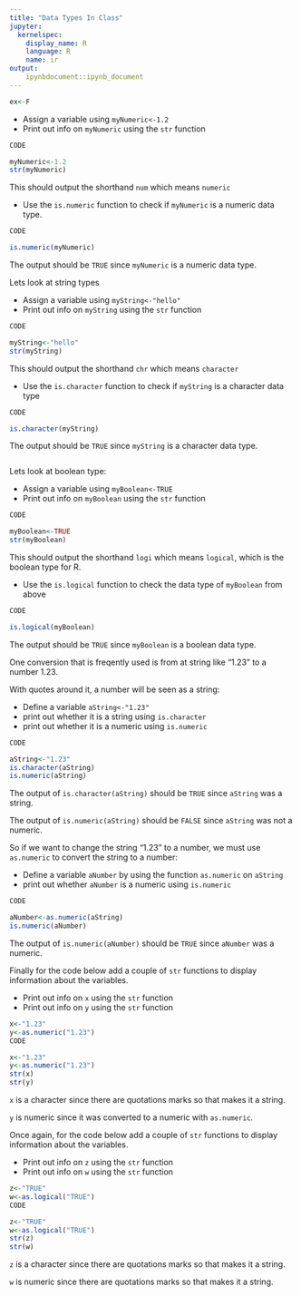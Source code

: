 ```yaml
---
title: "Data Types In Class"
jupyter:
  kernelspec:
    display_name: R
    language: R
    name: ir
output:
    ipynbdocument::ipynb_document
---
```


```r
ex<-F
```
- Assign a variable using `myNumeric<-1.2`
- Print out info on `myNumeric` using the `str` function

```r
CODE
```
```r
myNumeric<-1.2
str(myNumeric)
```

This should output the shorthand `num` which means `numeric`

- Use the `is.numeric` function to check if `myNumeric` is a numeric data type.

```r
CODE
```
```r
is.numeric(myNumeric)
```

The output should be `TRUE` since `myNumeric` is a numeric data type.

Lets look at string types

- Assign a variable using `myString<-"hello"`
- Print out info on `myString` using the `str` function

```r
CODE
```
```r
myString<-"hello"
str(myString)
```
This should output the shorthand `chr` which means `character`

- Use the `is.character` function to check if `myString` is a character data type 

```r
CODE
```
```r
is.character(myString)
```
The output should be `TRUE` since `myString` is a character data type.

```r
```
Lets look at boolean type:

- Assign a variable using `myBoolean<-TRUE`
- Print out info on `myBoolean` using the `str` function

```r
CODE
```
```r
myBoolean<-TRUE
str(myBoolean)
```

This should output the shorthand `logi` which means `logical`, which is the boolean type for R.

- Use the `is.logical` function to check the data type of `myBoolean` from above 

```r
CODE
```
```r
is.logical(myBoolean)
```
The output should be `TRUE` since `myBoolean` is a boolean data type.

One conversion that is freqently used is from at string like "1.23" to a number 1.23.

With quotes around it, a number will be seen as a string:


- Define a variable `aString<-"1.23"`
- print out whether it is a string using `is.character` 
- print out whether it is a numeric using `is.numeric` 

```r
CODE
```
```r
aString<-"1.23"
is.character(aString)
is.numeric(aString)
```

The output of `is.character(aString)` should be `TRUE` since `aString` was a string.

The output of `is.numeric(aString)` should be `FALSE` since `aString` was not a numeric.

So if we want to change the string "1.23" to a number, we must use `as.numeric` to convert the string to a number:

- Define a variable `aNumber` by using the function `as.numeric` on `aString`
- print out whether `aNumber` is a numeric using `is.numeric` 

```r
CODE
```
```r
aNumber<-as.numeric(aString)
is.numeric(aNumber)
```

The output of `is.numeric(aNumber)` should be `TRUE` since `aNumber` was a numeric.

Finally for the code below add a couple of `str` functions to display information about the variables. 

- Print out info on `x` using the `str` function
- Print out info on `y` using the `str` function

```r
x<-"1.23"
y<-as.numeric("1.23")
CODE
```
```r
x<-"1.23"
y<-as.numeric("1.23")
str(x)
str(y)
```

`x` is a character since there are quotations marks so that makes it a string.

`y` is numeric since it was converted to a numeric with `as.numeric`.

Once again, for the code below add a couple of `str` functions to display information about the variables. 

- Print out info on `z` using the `str` function
- Print out info on `w` using the `str` function

```r
z<-"TRUE"
w<-as.logical("TRUE")
CODE
```
```r
z<-"TRUE"
w<-as.logical("TRUE")
str(z)
str(w)
```

`z` is a character since there are quotations marks so that makes it a string.

`w` is numeric since there are quotations marks so that makes it a string.
